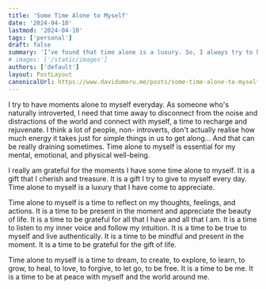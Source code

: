 ```yaml
---
title: 'Some Time Alone to Myself'
date: '2024-04-10'
lastmod: '2024-04-10'
tags: ['personal']
draft: false
summary: 'I’ve found that time alone is a luxury. So, I always try to have moments alone to myself everyday'
# images: ['/static/images']
authors: ['default']
layout: PostLayout
canonicalUrl: https://www.davidumoru.me/posts/some-time-alone-to-myself
---
```



I try to have moments alone to myself everyday. As someone who's naturally introverted, I need that time away to disconnect from the noise and distractions of the world and connect with myself, a time to recharge and rejuvenate.
I think a lot of people, non- introverts, don't actually realise how much energy it takes just for simple things in us to get along...
And that can be really draining sometimes.
Time alone to myself is essential for my mental, emotional, and physical well-being.

I really am grateful for the moments I have some time alone to myself. It is a gift that I cherish and treasure. It is a gift I try to give to myself every day. 
Time alone to myself is a luxury that I have come to appreciate.

Time alone to myself is a time to reflect on my thoughts, feelings, and actions. It is a time to be present in the moment and appreciate the beauty of life.
It is a time to be grateful for all that I have and all that I am.
It is a time to listen to my inner voice and follow my intuition. It is a time to be true to myself and live authentically. It is a time to be mindful and present in the moment. It is a time to be grateful for the gift of life. 

Time alone to myself is a time to dream, to create, to explore, to learn, to grow, to heal, to love, to forgive, to let go, to be free. It is a time to be me. 
It is a time to be at peace with myself and the world around me.